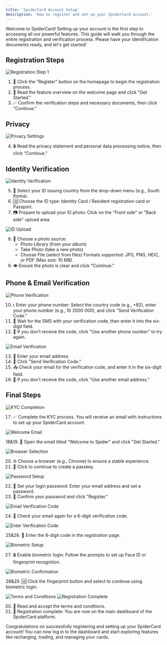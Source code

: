 ```yaml
---
title: 'SpiderCard Account Setup'
description: 'How to register and set up your SpiderCard account.'
---
```


<Info>
Welcome to SpiderCard! Setting up your account is the first step to accessing all our powerful features. This guide will walk you through the entire registration and verification process. Please have your identification documents ready, and let's get started!
</Info>

## Registration Steps

![Registration Step 1](https://milways.gitbook.io/~gitbook/image?url=https%3A%2F%2F905664024-files.gitbook.io%2F%7E%2Ffiles%2Fv0%2Fb%2Fgitbook-x-prod.appspot.com%2Fo%2Fspaces%252FBdfmzoYxBtV1Xo4FcaHt%252Fuploads%252Fd4OpzgOU0irJwc2c4hYJ%252F13.png%3Falt%3Dmedia%26token%3D2a651b04-2415-4ee7-9915-0167a7bd6da8&width=768&dpr=4&quality=100&sign=9efe4885&sv=2)

1. 📝 Click the "Register" button on the homepage to begin the registration process.
2. 📖 Read the feature overview on the welcome page and click "Get Started."
3. ✅ Confirm the verification steps and necessary documents, then click "Continue."

## Privacy

![Privacy Settings](https://milways.gitbook.io/~gitbook/image?url=https%3A%2F%2F905664024-files.gitbook.io%2F%7E%2Ffiles%2Fv0%2Fb%2Fgitbook-x-prod.appspot.com%2Fo%2Fspaces%252FBdfmzoYxBtV1Xo4FcaHt%252Fuploads%252FmT5WPmm2152kncCkHxa0%252F14.png%3Falt%3Dmedia%26token%3D863bcc33-f17c-48a3-b053-6fa4433e3065&width=768&dpr=4&quality=100&sign=1ca21b60&sv=2)

4. 🔒 Read the privacy statement and personal data processing notice, then click "Continue."

## Identity Verification

![Identity Verification](https://milways.gitbook.io/~gitbook/image?url=https%3A%2F%2F905664024-files.gitbook.io%2F%7E%2Ffiles%2Fv0%2Fb%2Fgitbook-x-prod.appspot.com%2Fo%2Fspaces%252FBdfmzoYxBtV1Xo4FcaHt%252Fuploads%252FX7a86vuQWE0KRfyXqRIX%252F4.png%3Falt%3Dmedia%26token%3D3e0a4a77-9959-4159-a6a0-44258613650e&width=768&dpr=4&quality=100&sign=28f85c19&sv=2)

5. 📄 Select your ID issuing country from the drop-down menu (e.g., South Korea).
6. 🆔 Choose the ID type: Identity Card / Resident registration card or Passport.
7. 📷 Prepare to upload your ID photo:
   Click on the "Front side" or "Back side" upload area.

![ID Upload](https://milways.gitbook.io/~gitbook/image?url=https%3A%2F%2F905664024-files.gitbook.io%2F%7E%2Ffiles%2Fv0%2Fb%2Fgitbook-x-prod.appspot.com%2Fo%2Fspaces%252FBdfmzoYxBtV1Xo4FcaHt%252Fuploads%252FHlCQ7hsLFmpuRHADZ3ab%252F16.png%3Falt%3Dmedia%26token%3D70cbe730-61d5-43b8-a36f-6174397425eb&width=768&dpr=4&quality=100&sign=b093a506&sv=2)

8. 📱 Choose a photo source:
   - Photo Library (from your album)
   - Take Photo (take a new photo)
   - Choose File (select from files)
   Formats supported: JPG, PNG, HEIC, or PDF (Max size: 10 MB).
9. 👁 Ensure the photo is clear and click "Continue."

## Phone & Email Verification

![Phone Verification](https://milways.gitbook.io/~gitbook/image?url=https%3A%2F%2F905664024-files.gitbook.io%2F%7E%2Ffiles%2Fv0%2Fb%2Fgitbook-x-prod.appspot.com%2Fo%2Fspaces%252FBdfmzoYxBtV1Xo4FcaHt%252Fuploads%252FOAta6mxiUJC4FcN2KHSg%252F17.png%3Falt%3Dmedia%26token%3D45b23f83-1751-406b-836b-eca86742a062&width=768&dpr=4&quality=100&sign=dfa260c1&sv=2)

10. 📞 Enter your phone number:
    Select the country code (e.g., +82), enter your phone number (e.g., 10 2000 000), and click "Send Verification Code."
11. 📲 Wait for the SMS with your verification code, then enter it into the six-digit field.
12. 🔄 If you don't receive the code, click "Use another phone number" to try again.

![Email Verification](https://files.gitbook.com/v0/b/gitbook-x-prod.appspot.com/o/spaces%2FBdfmzoYxBtV1Xo4FcaHt%2Fuploads%2F6kFiePKhqX31pP1SBjIj%2Fimage.png?alt=media&token=ef76f0e0-3270-46b2-bbe2-69f8886dd768)

13. 📧 Enter your email address
14. 📝 Click "Send Verification Code."
15. 📥 Check your email for the verification code, and enter it in the six-digit field.
16. 🔄 If you don't receive the code, click "Use another email address."

## Final Steps

![KYC Completion](https://milways.gitbook.io/~gitbook/image?url=https%3A%2F%2F905664024-files.gitbook.io%2F%7E%2Ffiles%2Fv0%2Fb%2Fgitbook-x-prod.appspot.com%2Fo%2Fspaces%252FBdfmzoYxBtV1Xo4FcaHt%252Fuploads%252Fi8zl8QKrgPt0rNL9KZw9%252F20.png%3Falt%3Dmedia%26token%3D81a7d8a7-10ef-408d-b230-0da78d9ff7bd&width=768&dpr=4&quality=100&sign=e1bfbbd1&sv=2)

17. ✅ Complete the KYC process. 
    You will receive an email with instructions to set up your SpiderCard account.

![Welcome Email](https://milways.gitbook.io/~gitbook/image?url=https%3A%2F%2F905664024-files.gitbook.io%2F%7E%2Ffiles%2Fv0%2Fb%2Fgitbook-x-prod.appspot.com%2Fo%2Fspaces%252FBdfmzoYxBtV1Xo4FcaHt%252Fuploads%252Fc6uFJsgoAmfbkfCV19Ni%252F21.png%3Falt%3Dmedia%26token%3Dad2e9ea1-3a6b-45e2-861b-74f89b673eb8&width=768&dpr=4&quality=100&sign=dfd49318&sv=2)

18&19. 📩 Open the email titled "Welcome to Spider" and click "Get Started."

![Browser Selection](https://milways.gitbook.io/~gitbook/image?url=https%3A%2F%2F905664024-files.gitbook.io%2F%7E%2Ffiles%2Fv0%2Fb%2Fgitbook-x-prod.appspot.com%2Fo%2Fspaces%252FBdfmzoYxBtV1Xo4FcaHt%252Fuploads%252FOHeUV2dI91NyZmttB7bh%252Fimage.png%3Falt%3Dmedia%26token%3Dec57650b-690f-470e-99d1-5bd6b064cefb&width=768&dpr=1&quality=100&sign=2a4e0af3&sv=2)

20. 🌐 Choose a browser (e.g., Chrome) to ensure a stable experience.
21. 📱 Click to continue to create a passkey.

![Password Setup](https://milways.gitbook.io/~gitbook/image?url=https%3A%2F%2F905664024-files.gitbook.io%2F%7E%2Ffiles%2Fv0%2Fb%2Fgitbook-x-prod.appspot.com%2Fo%2Fspaces%252FBdfmzoYxBtV1Xo4FcaHt%252Fuploads%252FS8lsJOw0ASGzupq5uqhq%252Fimage.png%3Falt%3Dmedia%26token%3D976f8059-6e03-45cd-9459-97b92db669b3&width=768&dpr=1&quality=100&sign=5165930b&sv=2)

22. 🔐 Set your login password:
    Enter your email address and set a password.
23. 🔄 Confirm your password and click "Register."

![Email Verification Code](https://milways.gitbook.io/~gitbook/image?url=https%3A%2F%2F905664024-files.gitbook.io%2F%7E%2Ffiles%2Fv0%2Fb%2Fgitbook-x-prod.appspot.com%2Fo%2Fspaces%252FBdfmzoYxBtV1Xo4FcaHt%252Fuploads%252F65ndXsnyBhcldEGDAAFP%252Fimage.png%3Falt%3Dmedia%26token%3D444e2854-2367-4474-855e-be57dd6e6c32&width=768&dpr=1&quality=100&sign=c3c535e2&sv=2)

24. 📧 Check your email again for a 6-digit verification code.

![Enter Verification Code](https://milways.gitbook.io/~gitbook/image?url=https%3A%2F%2F905664024-files.gitbook.io%2F%7E%2Ffiles%2Fv0%2Fb%2Fgitbook-x-prod.appspot.com%2Fo%2Fspaces%252FBdfmzoYxBtV1Xo4FcaHt%252Fuploads%252F5tiu9dWr7mSTPWgmVQVy%252Fimage.png%3Falt%3Dmedia%26token%3D665b27df-2510-4aa3-91fe-140299a9afe6&width=768&dpr=1&quality=100&sign=7af60aca&sv=2)

25&26. 🔢 Enter the 6-digit code in the registration page.

![Biometric Setup](https://milways.gitbook.io/~gitbook/image?url=https%3A%2F%2F905664024-files.gitbook.io%2F%7E%2Ffiles%2Fv0%2Fb%2Fgitbook-x-prod.appspot.com%2Fo%2Fspaces%252FBdfmzoYxBtV1Xo4FcaHt%252Fuploads%252FhKHwqenEJynR940Q58aX%252Fimage.png%3Falt%3Dmedia%26token%3D3194c75e-c8fb-425f-8758-a36e95112d4a&width=768&dpr=1&quality=100&sign=a7ff6677&sv=2)

27. 🔒 Enable biometric login:
    Follow the prompts to set up Face ID or fingerprint recognition.

![Biometric Confirmation](https://milways.gitbook.io/~gitbook/image?url=https%3A%2F%2F905664024-files.gitbook.io%2F%7E%2Ffiles%2Fv0%2Fb%2Fgitbook-x-prod.appspot.com%2Fo%2Fspaces%252FBdfmzoYxBtV1Xo4FcaHt%252Fuploads%252FgCJ5ai6E08i1OAaWVh4i%252Fimage.png%3Falt%3Dmedia%26token%3D23bc4309-59e4-427b-a6a8-fdd9248d346d&width=768&dpr=1&quality=100&sign=501e294b&sv=2)

28&29. 🆔 Click the fingerprint button and select to continue using biometric login.

![Terms and Conditions](https://files.gitbook.com/v0/b/gitbook-x-prod.appspot.com/o/spaces%2FBdfmzoYxBtV1Xo4FcaHt%2Fuploads%2Fabebwas6YXuugDwjU9Ku%2F4%20(17).png?alt=media&token=9486f3cc-f284-43c6-b9c1-5648c1b7c5a3)
![Registration Complete](https://milways.gitbook.io/~gitbook/image?url=https%3A%2F%2F905664024-files.gitbook.io%2F%7E%2Ffiles%2Fv0%2Fb%2Fgitbook-x-prod.appspot.com%2Fo%2Fspaces%252FBdfmzoYxBtV1Xo4FcaHt%252Fuploads%252F6X7PqDUCShP6JjvhIQfU%252Fimage.png%3Falt%3Dmedia%26token%3D314e68de-1b30-4094-90c7-d1d951acdcd9&width=768&dpr=1&quality=100&sign=7f68b110&sv=2)

30. 📜 Read and accept the terms and conditions.
31. 🎉 Registration complete:
    You are now on the main dashboard of the SpiderCard platform.

<Card title="Next Step: Explore Dashboard" icon="gauge-high" href="https://pro.spidercard.io">
  Congratulations on successfully registering and setting up your SpiderCard account! You can now log in to the dashboard and start exploring features like recharging, trading, and managing your cards.
</Card>
